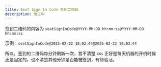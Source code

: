 ---
title: Seat Sign In Code 签到二维码
description: 施工中
---

签到二维码的内容为 `seatSignInCode@YYYY-MM-DD hh:mm:ss@YYYY-MM-DD hh:mm:ss`

示例：`seatSignInCode@2025-02-22 18:02:44@2025-02-22 18:03:44`

所以，签到的二维码每分钟刷新一次，暂不清楚 `44s` 正好是每天机器的开机时候还是固定的，也不清楚其他分钟是否能被签到，有待验证。